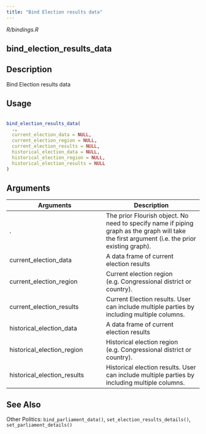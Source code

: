 ```yaml
---
title: "Bind Election results data"
---
```


*R/bindings.R*

## bind_election_results_data

## Description
 Bind Election results data 


## Usage
```r
 
bind_election_results_data( 
  ., 
  current_election_data = NULL, 
  current_election_region = NULL, 
  current_election_results = NULL, 
  historical_election_data = NULL, 
  historical_election_region = NULL, 
  historical_election_results = NULL 
) 
```

## Arguments
|Arguments|Description|
|---|---|
| . | The prior Flourish object. No need to specify name if piping graph as the graph will take the first argument (i.e. the prior existing graph). |
| current_election_data | A data frame of current election results |
| current_election_region | Current election region (e.g. Congressional district or country). |
| current_election_results | Current Election results. User can include multiple parties by including multiple columns. |
| historical_election_data | A data frame of current election results |
| historical_election_region | Historical election region (e.g. Congressional district or country). |
| historical_election_results | Historical election results. User can include multiple parties by including multiple columns. |






## See Also
 Other Politics:  `bind_parliament_data()`, `set_election_results_details()`, `set_parliament_details()` 

